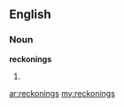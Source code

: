 ==English==

===Noun===
'''reckonings'''

# {{plural of|[[reckoning]]}}

[[ar:reckonings]]
[[my:reckonings]]
